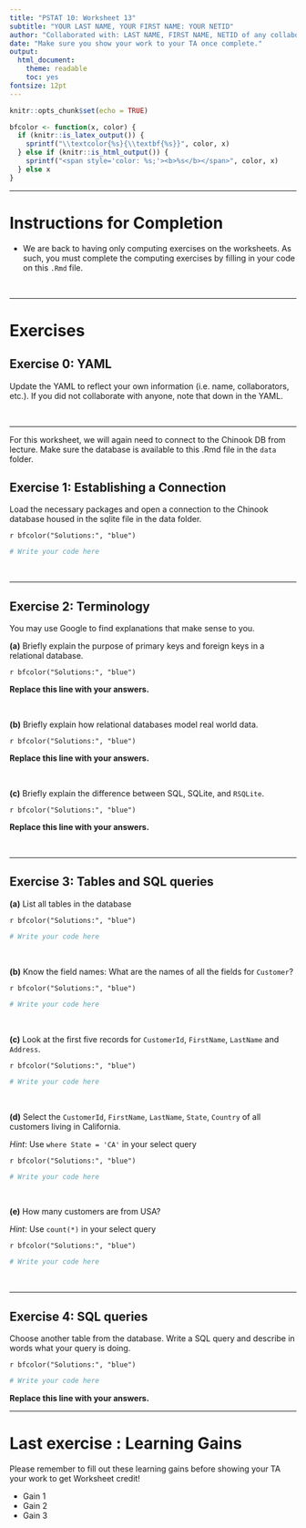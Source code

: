 ---
title: "PSTAT 10: Worksheet 13"
subtitle: "YOUR LAST NAME, YOUR FIRST NAME: YOUR NETID"
author: "Collaborated with: LAST NAME, FIRST NAME, NETID of any collaboraters"
date: "Make sure you show your work to your TA once complete."
output:
  html_document:
    theme: readable
    toc: yes
fontsize: 12pt
---


```{r setup, include=FALSE}
knitr::opts_chunk$set(echo = TRUE)
```

```{r, echo = F}
bfcolor <- function(x, color) {
  if (knitr::is_latex_output()) {
    sprintf("\\textcolor{%s}{\\textbf{%s}}", color, x)
  } else if (knitr::is_html_output()) {
    sprintf("<span style='color: %s;'><b>%s</b></span>", color, x)
  } else x
}
```

---

# Instructions for Completion

- We are back to having only computing exercises on the worksheets. As such, you must complete the computing exercises by filling in your code on this `.Rmd` file.

\

---

# Exercises

## Exercise 0: YAML

Update the YAML to reflect your own information (i.e. name, collaborators, etc.). If you did not collaborate with anyone, note that down in the YAML. 


\

---

For this worksheet, we will again need to connect to the Chinook DB from lecture. Make sure the database is available to this .Rmd file in the `data` folder.

## Exercise 1: Establishing a Connection

Load the necessary packages and open a connection to the Chinook database housed in the sqlite file in the data folder.

`r bfcolor("Solutions:", "blue")`

```{r}
# Write your code here

```


\

---

## Exercise 2: Terminology

You may use Google to find explanations that make sense to you. 

**(a)** Briefly explain the purpose of primary keys and foreign keys in a relational database.

`r bfcolor("Solutions:", "blue")`

**Replace this line with your answers.**



\

**(b)** Briefly explain how relational databases model real world data.

`r bfcolor("Solutions:", "blue")`

**Replace this line with your answers.**



\

**(c)** Briefly explain the difference between SQL, SQLite, and `RSQLite`.

`r bfcolor("Solutions:", "blue")`

**Replace this line with your answers.**


\

---


## Exercise 3: Tables and SQL queries

**(a)** List all tables in the database

`r bfcolor("Solutions:", "blue")`

```{r}
# Write your code here

```

\

**(b)** Know the field names: What are the names of all the fields for `Customer`?


`r bfcolor("Solutions:", "blue")`

```{r}
# Write your code here

```


\

**(c)** Look at the first five records for `CustomerId`, `FirstName`, `LastName` and `Address`.

`r bfcolor("Solutions:", "blue")`

```{r}
# Write your code here

```


\

**(d)** Select the `CustomerId`, `FirstName`, `LastName`, `State`, `Country` of all customers living in California.

_Hint_: Use `where State = 'CA'` in your select query

`r bfcolor("Solutions:", "blue")`

```{r}
# Write your code here

```


\

**(e)** How many customers are from USA? 

_Hint_: Use `count(*)` in your select query

`r bfcolor("Solutions:", "blue")`

```{r}
# Write your code here

```


\

---

## Exercise 4: SQL queries

Choose another table from the database. Write a SQL query and describe in words what your query is doing. 

`r bfcolor("Solutions:", "blue")`

```{r}
# Write your code here

```

**Replace this line with your answers.**
\

---

# Last exercise : Learning Gains

Please remember to fill out these learning gains before showing your TA your work to get Worksheet credit!

-   Gain 1
-   Gain 2
-   Gain 3

